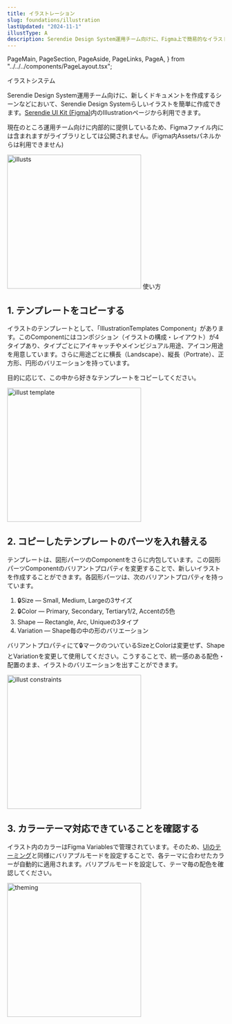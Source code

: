 ```yaml
---
title: イラストレーション
slug: foundations/illustration
lastUpdated: "2024-11-1"
illustType: A
description: Serendie Design System運用チーム向けに、Figma上で簡易的なイラストシステムを提供しています。ドキュメントのアイキャッチや、コンポーネント内のプレースホルダーとして使えるイラストを、バリアントプロパティを切り替えることで作成できます。
---
```


  PageMain,
  PageSection,
  PageAside,
  PageLinks,
  PageA,
} from "../../../components/PageLayout.tsx";

<PageSection>
  <PageHeadLine number={1}>イラストシステム</PageHeadLine>

Serendie Design System運用チーム向けに、新しくドキュメントを作成するシーンなどにおいて、Serendie Design Systemらしいイラストを簡単に作成できます。<a href={siteConfig.serendieUIKitFigmaFileURL}>Serendie UI Kit (Figma)</a>内のIllustrationページから利用できます。

現在のところ運用チーム向けに内部的に提供しているため、Figmaファイル内には含まれますがライブラリとしては公開されません。(Figma内Assetsパネルからは利用できません)

  <img src="/assets/pages/illustration/capture1.avif" width="310px" alt="illusts" />
</PageSection>

<PageSection>
  <PageHeadLine number={2}>使い方</PageHeadLine>

## 1. テンプレートをコピーする

イラストのテンプレートとして、「IllustrationTemplates Component」があります。このComponentにはコンポジション（イラストの構成・レイアウト）が4タイプあり、タイプごとにアイキャッチやメインビジュアル用途、アイコン用途を用意しています。さらに用途ごとに横長（Landscape）、縦長（Portrate）、正方形、円形のバリエーションを持っています。

目的に応じて、この中から好きなテンプレートをコピーしてください。

<img
  src="/assets/pages/illustration/capture2.avif"
  width="310px"
  alt="illust template"
/>

## 2. コピーしたテンプレートのパーツを入れ替える

テンプレートは、図形パーツのComponentをさらに内包しています。この図形パーツComponentのバリアントプロパティを変更することで、新しいイラストを作成することができます。各図形パーツは、次のバリアントプロパティを持っています。

1. 🔒️Size ― Small, Medium, Largeの3サイズ
2. 🔒️Color ― Primary, Secondary, Tertiary1/2, Accentの5色
3. Shape ― Rectangle, Arc, Uniqueの3タイプ
4. Variation ― Shape毎の中の形のバリエーション

バリアントプロパティにて🔒️マークのついているSizeとColorは変更せず、ShapeとVariationを変更して使用してください。こうすることで、統一感のある配色・配置のまま、イラストのバリエーションを出すことができます。

<img
  src="/assets/pages/illustration/capture3.avif"
  width="310px"
  alt="illust constraints"
/>

## 3. カラーテーマ対応できていることを確認する

イラスト内のカラーはFigma Variablesで管理されています。そのため、[UIのテーミング](/foundations/theming#section-3)と同様にバリアブルモードを設定することで、各テーマに合わせたカラーが自動的に適用されます。バリアブルモードを設定して、テーマ毎の配色を確認してください。

<img
  src="/assets/pages/illustration/capture4.avif"
  width="310px"
  alt="theming"
/>

</PageSection>
